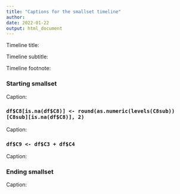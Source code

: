 ```yaml
---
title: "Captions for the smallset timeline"
author: 
date: 2022-01-22
output: html_document
---
```


Timeline title: 

Timeline subtitle: 

Timeline footnote: 

### Starting smallset

Caption: 

### `df$C8[is.na(df$C8)] <- round(as.numeric(levels(C8sub))[C8sub][is.na(df$C8)], 2)`

Caption: 

### `df$C9 <- df$C3 + df$C4`

Caption: 

### Ending smallset

Caption: 
